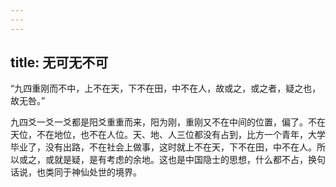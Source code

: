 ```yaml
---
---
---
```

title: 无可无不可
---




“九四重刚而不中，上不在天，下不在田，中不在人，故或之，或之者，疑之也，故无咎。”

九四爻一爻一爻都是阳爻重重而来，阳为刚，重刚又不在中间的位置，偏了。不在天位，不在地位，也不在人位。天、地、人三位都没有占到，比方一个青年，大学毕业了，没有出路，不在社会上做事，这时就上不在天，下不在田，中不在人。所以或之，或就是疑，是有考虑的余地。这也是中国隐士的思想，什么都不占，换句话说，也类同于神仙处世的境界。